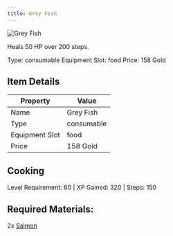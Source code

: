 ```yaml
---
title: Grey Fish
---
```


<div className="flex items-start gap-6 mb-8">
  <div className="flex-shrink-0">
    <img src="/assets/resources/cooking/grey_fish.png" alt="Grey Fish" className="w-24 h-24 border rounded-lg" />
  </div>
  <div className="flex-1">
    <div className="space-y-2">
      <p className="text-lg text-muted-foreground">Heals 50 HP over 200 steps.</p>
      <div className="flex flex-wrap gap-4 text-sm">
        <span className="px-2 py-1 bg-green-100 dark:bg-green-900 rounded-md">
          Type: consumable
        </span>
        <span className="px-2 py-1 bg-purple-100 dark:bg-purple-900 rounded-md">
          Equipment Slot: food
        </span>
        <span className="px-2 py-1 bg-yellow-100 dark:bg-yellow-900 rounded-md">
          Price: 158 Gold
        </span>
      </div>
    </div>
  </div>
</div>

## Item Details
| Property | Value |
|----------|-------|
| Name | Grey Fish |
| Type | consumable |
| Equipment Slot | food |
| Price | 158 Gold |

## Cooking
Level Requirement: 60 | XP Gained: 320 | Steps: 150

## Required Materials:
2x [Salmon](/docs/resources/individual/salmon)

